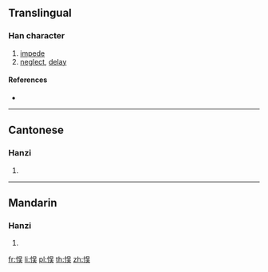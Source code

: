 {{also|悞}}
==Translingual==

===Han character===
{{Han char|rn=61|rad=心|as=07|sn=10|four=|canj=PRMK|ids=⿰忄吴}}

# [[impede]]
# [[neglect]], [[delay]]

====References====
* {{Han ref|kx=0388.341|hdz=42305.050|uh=60AE|ud=24750}}

----

==Cantonese==

===Hanzi===
{{yue-hanzi|jyut=[[ng6]]|y=ng6|tra=悞}}

# {{defn|lang=yue|sort=心07}}

----

==Mandarin==

===Hanzi===
{{cmn-hanzi|tra=悞|pin=[[wù]] ([[wu4]])|wg=wu<sup>4</sup>}}

# {{defn|lang=cmn|sort=心07}}

[[fr:悮]]
[[li:悮]]
[[pl:悮]]
[[th:悮]]
[[zh:悮]]